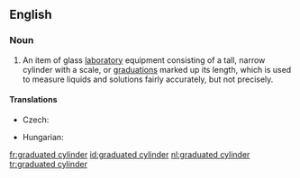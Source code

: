 ==English==
{{wikipedia}}

===Noun===
{{en-noun|head=[[graduated]] [[cylinder]]}}

# {{context|chemistry|lang=en}} An item of glass [[laboratory]] equipment consisting of a tall, narrow cylinder with a scale, or [[graduations]] marked up its length, which is used to measure liquids and solutions fairly accurately, but not precisely.

====Translations====
{{trans-top|laboratory equipment}}
* Czech: {{t-|cs|odměrný válec|m}}
{{trans-mid}}
* Hungarian: {{t-|hu|mérőhenger}}
{{trans-bottom}}

[[fr:graduated cylinder]]
[[id:graduated cylinder]]
[[nl:graduated cylinder]]
[[tr:graduated cylinder]]